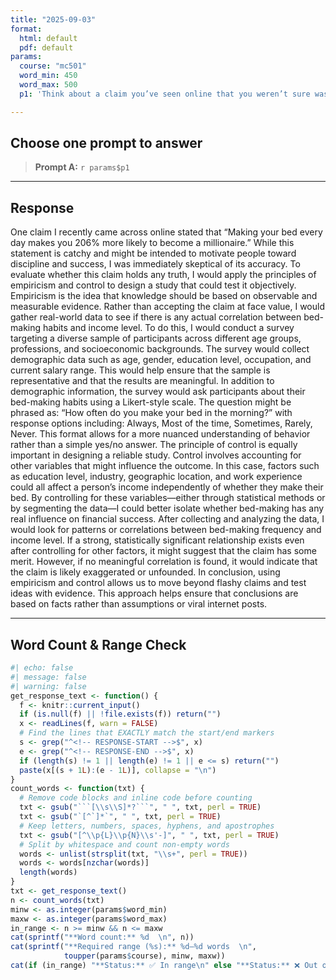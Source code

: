 ```yaml
---
title: "2025-09-03"
format:
  html: default
  pdf: default
params:
  course: "mc501"
  word_min: 450
  word_max: 500
  p1: 'Think about a claim you’ve seen online that you weren’t sure was true. How would the principles of empiricism and control help you design a study to test whether it was accurate?'

---
```


## Choose **one** prompt to answer

> **Prompt A:** `r params$p1`


------------------------------------------------------------------------

## Response

<!-- RESPONSE-START --> 
One claim I recently came across online stated that “Making your bed every day makes you 206% more likely to become a millionaire.” While this statement is catchy and might be intended to motivate people toward discipline and success, I was immediately skeptical of its accuracy. 
To evaluate whether this claim holds any truth, I would apply the principles of empiricism and control to design a study that could test it objectively. Empiricism is the idea that knowledge should be based on observable and measurable evidence. Rather than accepting the claim at face value, I would gather real-world data to see if there is any actual correlation between bed-making habits and income level. 
To do this, I would conduct a survey targeting a diverse sample of participants across different age groups, professions, and socioeconomic backgrounds. The survey would collect demographic data such as age, gender, education level, occupation, and current salary range. This would help ensure that the sample is representative and that the results are meaningful. 
In addition to demographic information, the survey would ask participants about their bed-making habits using a Likert-style scale. The question might be phrased as: “How often do you make your bed in the morning?” with response options including: Always, Most of the time, Sometimes, Rarely, Never. 
This format allows for a more nuanced understanding of behavior rather than a simple yes/no answer. The principle of control is equally important in designing a reliable study. Control involves accounting for other variables that might influence the outcome. In this case, factors such as education level, industry, geographic location, and work experience could all affect a person’s income independently of whether they make their bed. By controlling for these variables—either through statistical methods or by segmenting the data—I could better isolate whether bed-making has any real influence on financial success. 
After collecting and analyzing the data, I would look for patterns or correlations between bed-making frequency and income level. If a strong, statistically significant relationship exists even after controlling for other factors, it might suggest that the claim has some merit. However, if no meaningful correlation is found, it would indicate that the claim is likely exaggerated or unfounded. 
In conclusion, using empiricism and control allows us to move beyond flashy claims and test ideas with evidence. This approach helps ensure that conclusions are based on facts rather than assumptions or viral internet posts.

<!-- RESPONSE-END -->

------------------------------------------------------------------------

## Word Count & Range Check

```r
#| echo: false
#| message: false
#| warning: false
get_response_text <- function() {
  f <- knitr::current_input()
  if (is.null(f) || !file.exists(f)) return("")
  x <- readLines(f, warn = FALSE)
  # Find the lines that EXACTLY match the start/end markers
  s <- grep("^<!-- RESPONSE-START -->$", x)
  e <- grep("^<!-- RESPONSE-END -->$", x)
  if (length(s) != 1 || length(e) != 1 || e <= s) return("")
  paste(x[(s + 1L):(e - 1L)], collapse = "\n")
}
count_words <- function(txt) {
  # Remove code blocks and inline code before counting
  txt <- gsub("```[\\s\\S]*?```", " ", txt, perl = TRUE)
  txt <- gsub("`[^`]*`", " ", txt, perl = TRUE)
  # Keep letters, numbers, spaces, hyphens, and apostrophes
  txt <- gsub("[^\\p{L}\\p{N}\\s'-]", " ", txt, perl = TRUE)
  # Split by whitespace and count non-empty words
  words <- unlist(strsplit(txt, "\\s+", perl = TRUE))
  words <- words[nzchar(words)]
  length(words)
}
txt <- get_response_text()
n <- count_words(txt)
minw <- as.integer(params$word_min)
maxw <- as.integer(params$word_max)
in_range <- n >= minw && n <= maxw
cat(sprintf("**Word count:** %d  \n", n))
cat(sprintf("**Required range (%s):** %d–%d words  \n",
            toupper(params$course), minw, maxw))
cat(if (in_range) "**Status:** ✅ In range\n" else "**Status:** ❌ Out of range\n")
```
